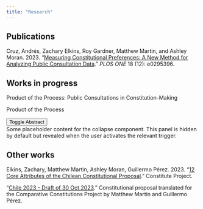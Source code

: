 ```yaml
---
title: "Research"
---
```


## Publications

Cruz, Andrés, Zachary Elkins, Roy Gardner, Matthew Martin, and Ashley Moran. 2023. "[Measuring Constitutional Preferences: A New Method for Analyzing Public Consultation Data](https://journals.plos.org/plosone/article?id=10.1371/journal.pone.0295396)." *PLOS ONE* 18 (12): e0295396.

## Works in progress

Product of the Process: Public Consultations in Constitution-Making

```{=html}
<div class="card border-0">
  <div class="card-header bg-transparent" id="headingOne">
    <div class="d-flex justify-content-between align-items-center">
      <p class="paper-title m-0">Product of the Process</p>
      <button class="btn btn-primary btn-toggle ml-auto" type="button" data-bs-toggle="collapse" data-bs-target="#collapseExample" aria-expanded="false" aria-controls="collapseExample">
        Toggle Abstract
      </button>
    </div>
  </div>

  <div id="collapseExample" class="collapse">
    <div class="card-body">
      Some placeholder content for the collapse component. This panel is hidden by default but revealed when the user activates the relevant trigger.
    </div>
  </div>
</div>
```
## Other works

Elkins, Zachary, Matthew Martin, Ashley Moran, Guillermo Pérez. 2023. "[12 Core Attributes of the Chilean Constitutional Proposal](https://www.constituteproject.org/data-stories/chile-2023-proposal)." Constitute Project.

"[Chile 2023 - Draft of 30 Oct 2023](https://www.constituteproject.org/constitution/Chile_2023DD)." Constitutional proposal translated for the Comparative Constitutions Project by Matthew Martin and Guillermo Pérez.
